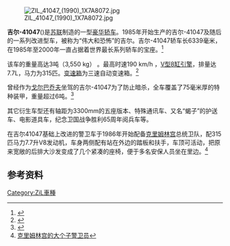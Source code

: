 [[File:ZIL_41047_(1990)_1X7A8072.jpg|thumb]]

'''吉尔-41047'''({{lang-ru|ЗИЛ-41047}})是[[苏联|苏联]]制造的一型[[豪华轿车|豪华轿车]]。1985年开始生产的吉尔-41047及随后的一系列改进型车，被称为“伟大和恐怖”的吉尔。吉尔-41047轿车长6339毫米，在1985年至2000年一直占据着世界最长系列轿车的宝座。<ref>{{Cite web |url=http://qnck.cyol.com/content/2010-05/21/content_3244041.htm |title=俄领导人换座驾不要外国车？国产车吉尔可能代替奔驰宝马 |access-date=2013-05-17 |archive-date=2018-07-08 |archive-url=https://web.archive.org/web/20180708163424/http://qnck.cyol.com/content/2010-05/21/content_3244041.htm |dead-url=no }}</ref>

该车的重量高达3吨（3,550 kg） 。最高时速190 km/h ，[[V型8缸引擎|V型8缸引擎]]，排量达7.7L，马力为315匹。[[变速箱|变速箱]]为三速自动变速箱。<ref>{{Cite web |url=http://club.autohome.com.cn/bbs/thread-c-531-8364003-1.html |title=红色帝国的劳斯莱斯——ZIL41047 |access-date=2013-05-17 |archive-date=2016-03-05 |archive-url=https://web.archive.org/web/20160305092115/http://club.autohome.com.cn/bbs/thread-c-531-8364003-1.html |dead-url=no }}</ref>

曾经作为[[戈尔巴乔夫|戈尔巴乔夫]]坐驾的吉尔-41047为了防止暗杀，全车覆盖了75毫米厚的特种装甲，重量超过6吨。<ref>{{Cite web |url=http://www.zhgpl.com/crn-webapp/doc/docDetailCreate.jsp?coluid=7&kindid=0&docid=100342543 |title=俄罗斯元首座驾：不惧地雷能发射反坦克导弹 |access-date=2013-05-17 |archive-date=2019-08-15 |archive-url=https://web.archive.org/web/20190815013447/http://www.zhgpl.com/crn-webapp/doc/docDetailCreate.jsp?coluid=7&kindid=0&docid=100342543 |dead-url=yes }}</ref>

其它衍生车型还有轴距为3300mm的五座版本、特殊通讯车、又名“蝎子”的护送车、电影道具车，纪念卫国战争胜利65周年阅兵车等。

在吉尔41047基础上改进的警卫车于1986年开始配备[[克里姆林宫|克里姆林宫]]总统卫队，配315匹马力7.7升V8发动机，车身两侧配有站在外边的踏板和扶手，车顶可活动，把原来宽敞的后排大沙发变成了几个紧凑的座椅，便于多名安保人员坐在里边。<ref>[http://www.oldcarclub.org/forum.php?mod=viewthread&tid=15222 克里姆林宫的大个子警卫员]{{dead link|date=2017年12月 |bot=InternetArchiveBot |fix-attempted=yes }}</ref>

==参考资料==
{{reflist}}

[[Category:ZiL車種|Category:ZiL車種]]